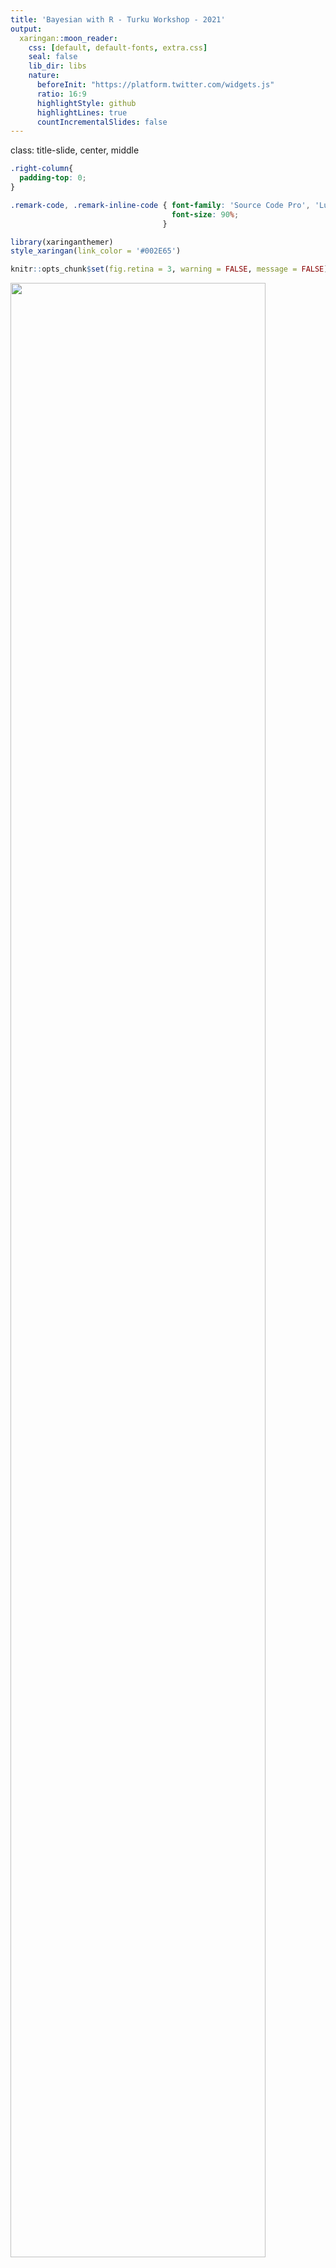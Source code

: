 ```yaml
---
title: 'Bayesian with R - Turku Workshop - 2021'
output:
  xaringan::moon_reader:
    css: [default, default-fonts, extra.css]
    seal: false
    lib_dir: libs
    nature:
      beforeInit: "https://platform.twitter.com/widgets.js"
      ratio: 16:9
      highlightStyle: github
      highlightLines: true
      countIncrementalSlides: false
---
```

class: title-slide, center, middle

<style>

.center2 {
  margin: 0;
  position: absolute;
  top: 50%;
  left: 50%;
  -ms-transform: translate(-50%, -50%);
  transform: translate(-50%, -50%);
}

</style>

```css
.right-column{
  padding-top: 0;
}

.remark-code, .remark-inline-code { font-family: 'Source Code Pro', 'Lucida Console', Monaco, monospace;
                                    font-size: 90%;
                                  }


```

```r
library(xaringanthemer)
style_xaringan(link_color = '#002E65')
```


```r
knitr::opts_chunk$set(fig.retina = 3, warning = FALSE, message = FALSE)
```



<div class="my-logo-left"> <img src="img/UA-eng-hor-1-RGB.jpg" width="90%"/> </div>


# Workshop: Bayesian analyses in R 

.font160[
.SW-greenD[Part 1]
]
Sven De Maeyer - [University of Antwerp / Faculty of Social Sciences]

.font80[
.UA-red[
13/09/2021
]
]


```r
library(tidyverse)
library(bayesplot)
library(tidybayes)
library(brms)
library(ggplot2)
library(DT)
library(RColorBrewer)
library(haven)
library(here)
```

---
name: topicslide

# Topics

1.   Aims of the workshop & some practical stuff ([let's go there](#aims))

2.   What's Bayesian? ([let's go there](#Whats_Bayesian))

3.   Why .UA-red[`brms`]? ([let's go there](#why_brms))

4.   .UA-red[`brms`] basic example ([let's go there](#brms_example))

5.   Let's get practical: .SW-greenD[the example data] ([let's go there](#example_data))

6.   Let's slightly increase complexity ([let's go there](#add_complexity))

---
class: inverse-green, center, middle
name: aims

# 1.   Aims & practical stuff

.footnote[[<i> get me back to the topic slide</i>](#topicslide)]

---
## My aims  are ...
<br>
<br>
- to give some background on Bayesian statistics without getting too technical (I hope)
- to get you familiar with a basic workflow for a Bayesian analysis making use of .UA-red[ `brms`] and other great packages
- to let you apply what's learned on your data (so it's hands-on)
- to supply you with .UA-red[ `R code`] that may inspire
- to share some great sources

---

## All material is shared...

<br>

On Github there is a dedicated repository where you'll find:

- the Rmarkdown filefor the slides

- saved models from the slides (some take too long to estimate 'live')

- data used for the exercises

<br>

The Github repository can be accessed using the following link:

[https://github.com/Sdemaeyer2/Turku_brms_2021]

<br>

The slides are on my Talks site [https://slides-sdemaeyer.netlify.app/]

---

## Zoom 
<br>
Recordings

<br>

Please ask questions and interfere! Just give a shout! 

<br>

Stuck with some exercises? 

$\rightarrow$ Share your screen and we will try to help

---
##Your own data

Day 2: 

- some dedicated time to apply stuff to your own data
- be prepared:
  - think about some (simple) models (and possible priors...)
  - prepare your data  to avoid a lot of data issues on day 2
  - for the brave: try some modelling at home before day 2

---
name: Prerequisites

##Prerequisites

- be familiar with R
- have `CmdStan` & `cmdstanr` up and running (see https://mc-stan.org/cmdstanr/articles/cmdstanr.html)
- have `brms` installed
- have `tidyverse` installed


I will often use the .SW-greenD[functional programming] style making use of the pipe operator (works if `tidyverse` is loaded):

```r
A %>% B
```

This reads as .UA-red[take A] and then .UA-red[do B] 

An example:

```r
c(1,2,3,4,5) %>% mean()
```

reads as .UA-red[create a vector of the values 1, 2, 3, 4 and 5] and then .UA-red[calculate the mean]

Want to learn dplyr by nice GIFS: [hop to this great tweet feed](#tweet_dplyr)
---
class: inverse-green, center, middle
name: Whats_Bayesian

## What's Bayesian inference about?

.footnote[[<i> get me back to the topic slide</i>](#topicslide)]
---
## First things first...

<br>
<br>

What is <b>.SW-greenD[statistical inference]</b> about?

<br>
<br>

In your definition, what is a <b>.SW-greenD[statistical model]</b>?

<br>
<br>

What are <b>.SW-greenD[parameters]</b>?
---
## Frequentist vs. Bayesian inference

.pull-left[
```r
knitr::include_graphics("figures_inferences_NHST.jpeg")
```
]

.pull-right[
```r
knitr::include_graphics("figures_inferences_Bayes.jpeg")
```
]

---

## To get us started...

.left-column[
```r
knitr::include_graphics("Van_Helsing_1931.png")
```
]

.right-column[
- prof. dr. Von Helsing (a famous Vampire Hunter)

- How many Vampires are out there?

- Time for his famous .UA-red[Vampire Test]

- Sample of 200 citizens

- Result: 10.5%  = Vampire

- Ok, but what about the population?
]

---

## What a Frequentist approach can tell us

Make a Confidence Interval for the 10.5%:

- Estimate the sampling error:

  * sampling error: 0.0217

- Calculate upper and lower limit of the 95% CI:

  * lower: 0.0625
  * upper: 0.1475

- Inference:

> In 95% of the samples (of sample size 200) we would get a percentage of vampires varying somewhere between 6.25% and 14.75%

---

## The Bayesian approach

.left-column[
Before Von Helsing gathers data he had no knowledge at all! 

If we visualize this 'prior knowledge' it could look like this.]

.right-column[

```r
set.seed(1975)

Vamp_data_weinig <- sample(c(TRUE, FALSE), prob = c(0.14, 0.86),
                   size = 20, replace = TRUE)
n_draws = 10000
prior_prop = c(1, 1)
library(tidyverse)
data <- as.logical(Vamp_data_weinig)
data_indices <- round(seq(0, length(data), length.out = min(length(data) + 1, 20)))
proportion_success <- c(0, seq(0, 1, length.out = 100), 1)
dens_curves <- map_dfr(data_indices, function(i) {
    value <- ifelse(i == 0, "Prior", ifelse(data[i], "Vampire", "Not a Vampire"))
    label <- paste0("n=", i)
    probability <- dbeta(proportion_success,
                         prior_prop[1] + sum(data[seq_len(i)]),
                         prior_prop[2] + sum(!data[seq_len(i)]))
    probability <- probability / max(probability)
    data_frame(value, label, proportion_success, probability)
  })

dens_curves$label <- fct_rev(factor(dens_curves$label, levels =  paste0("n=", data_indices )))

dens_curves$value <- factor(dens_curves$value, levels = c("Prior", "Vampire", "Not a Vampire"))

library(purrr)

dens_curves0 <- dens_curves %>% filter(value == "Prior") 

p <- ggplot(dens_curves0, aes(x = proportion_success, y = label,
                               height = probability, fill = value)) 
p +
    ggridges::geom_density_ridges(stat="identity", color = "white", alpha = 0.8,
                                  panel_scaling = TRUE, size = 1) +
    scale_y_discrete("", expand = c(0.01, 0)) +
    scale_x_continuous("Proportion of Vampires") +
    scale_fill_manual(values = hcl(120 * 2:0 + 15, 100, 65), name = "", drop = FALSE) +
    ggtitle(paste0(
      "Prior distribution (before gathering data (so n=0))")) +
    theme_light() +
    theme(legend.position = "top")
```
]
---
## The Bayesian approach

.left-column[

Von Helsing starts testing ...

First tested person is NOT a Vampire!

So, 100% of Vampires is already less probable.

Time to adjust our knowledge
]

.right-column[
```r

set.seed(1975)

Vamp_data_vol <- sample(c(TRUE, FALSE), prob = c(0.14, 0.86),
                   size = 200, replace = TRUE)

set.seed(1975)

Vamp_data_weinig <- sample(c(TRUE, FALSE), prob = c(0.14, 0.86),
                   size = 20, replace = TRUE)

set.seed(1975)

Vamp_data_zeerweinig <- sample(c(TRUE, FALSE), prob = c(0.14, 0.86),
                   size = 1, replace = TRUE)

prop_model <- function(data = c(), prior_prop = c(1, 1), n_draws = 10000) {
  library(tidyverse)
  data <- as.logical(data)
  # data_indices decides what densities to plot between the prior and the posterior
  # For 20 datapoints and less we're plotting all of them.
  data_indices <- round(seq(0, length(data), length.out = min(length(data) + 1, 20)))
  
  # dens_curves will be a data frame with the x & y coordinates for the 
  # denities to plot where x = proportion_success and y = probability
  proportion_success <- c(0, seq(0, 1, length.out = 100), 1)
  dens_curves <- map_dfr(data_indices, function(i) {
    value <- ifelse(i == 0, "Prior", ifelse(data[i], "Vampire", "Not a Vampire"))
    label <- paste0("n=", i)
    probability <- dbeta(proportion_success,
                         prior_prop[1] + sum(data[seq_len(i)]),
                         prior_prop[2] + sum(!data[seq_len(i)]))
    probability <- probability / max(probability)
    data_frame(value, label, proportion_success, probability)
  })
  # Turning label and value into factors with the right ordering for the plot
  dens_curves$label <- fct_rev(factor(dens_curves$label, levels =  paste0("n=", data_indices )))
  dens_curves$value <- factor(dens_curves$value, levels = c("Prior", "Vampire", "Not a Vampire"))
  
  p <- ggplot(dens_curves, aes(x = proportion_success, y = label,
                               height = probability, fill = value)) +
    ggridges::geom_density_ridges(stat="identity", color = "white", alpha = 0.8,
                                  panel_scaling = TRUE, size = 1) +
    scale_y_discrete("", expand = c(0.01, 0)) +
    scale_x_continuous("Proportion of Vampires") +
    scale_fill_manual(values = hcl(120 * 2:0 + 15, 100, 65), name = "", drop = FALSE,
                      labels =  c("Prior   ", "Vampire   ", "Not a Vampire   ")) +
    ggtitle(paste0(
      "Binomial model - Data: ", sum(data),  " Vampires, " , sum(!data), " Not Vampires")) +
    theme_light() +
    theme(legend.position = "top")
  print(p)
  
  # Returning a sample from the posterior distribution that can be further 
  # manipulated and inspected
  posterior_sample <- rbeta(n_draws, prior_prop[1] + sum(data), prior_prop[2] + sum(!data))
  invisible(posterior_sample)
}

prop_model(Vamp_data_zeerweinig)
```

]
---

## The Bayesian approach

.left-column[
After testing the whole sample of 200 citizens, Von Helsing's knowledge is updated:
]

.right-column[
```r
Vamp_Posterior <- prop_model(Vamp_data_vol)
```
]
---

## The Bayesian approach

.left-column[
We get a probability for each possible percentage of vampires. 

* plot it in a .UA-red[probability density] plot

* summarize: e.g. 90% most probable values are situated between 7.5% and 14.8%
]

.right-column[
```r
Vamp_Posterior <- data.frame(Vamp_Posterior)
Vamp_Posterior$density_p <- pbinom(Vamp_Posterior$Vamp_Posterior,200,prob = c(0.14, 0.86))
p <- ggplot(Vamp_Posterior, aes(x = Vamp_Posterior)) 
p + geom_density(aes(y = ..density..*(1/10000)),color="darkblue", fill="lightblue",alpha=0.35)+
    theme_light() +
    theme(legend.position = "top") +
    scale_x_continuous("Proportion of Vampires") +
    scale_y_continuous("Density") +
    geom_vline(aes(xintercept=median(Vamp_Posterior)),
            color="darkblue", linetype="dashed", size=1) +
  annotate("label",label = "median = 0.107", x = 0.107, y = 0.001, colour = "darkblue")
```
]

---
## Advantages & Disadvantages of Bayesian analyses
<br>

Advantages:

- Natural approach to express uncertainty
- Ability to incorporate prior knowledge
- Increased model flexibility
- Full posterior distribution of the parameters
- Natural propagation of uncertainty

<br>

Disadvantage:

- Slow speed of model estimation
- Some reviewers don't understand you (<i>"give me the p-value"</i>)

.footnote[[*] Slight adaptation of a slide from Paul Bürkner's presentation available on YouTube  
[https://www.youtube.com/watch?v=FRs1iribZME] ] 

---

## Bayesian Theorem

.pull-left[
```r
knitr::include_graphics("prior_data_posterior.png")
```
]

.pull-right[

$$
P(\theta|data) = \frac{P(data|\theta)P(\theta)}{P(data)}
$$
<br>

with 

- $P(data|\theta)$ : the .UA-red[likelihood] of the data given our model $\theta$
- $P(\theta)$ : our .UA-red[prior] belief about model parameters 
- $P(\theta|data)$: the .UA-red[posterior] probability about model parameters
]

.footnote[meme from https://twitter.com/ChelseaParlett/status/1421291716229746689?s=20]
---

## Likelihood

.left-column[
  $P(data|\theta)$
  
  sometimes also written as
  
  $L(\theta|data)$
  ]
  
.right-colomn[

<br>

Actually this is our .UA-red[<b>model</b>] part

<br>

with $\theta$ being the model and all parameters in the model

]
---
## Likelihood

.left-column[
Example: 

.SW-greenD[<i>What if we want to model how fast people can run a 1OK?</i>]

```r
knitr::include_graphics("running.jpg")
```

]

.right-column[

Data = 10 observations (Running times for 10K in minutes)

```r
RT <- c(
  52,
  54,
  58,
  48,
  41, ## whoow; flying!
  49,
  72,
  53,
  64,
  62)
RT
```

The model (<i>normal distribution</i>):

$y_i \backsim N(\mu, \sigma)$

The parameter values that maximize the likelihood of our data:
.footnotessize[
```r
Mean_RT <- mean(RT, na.rm = T)
Mean_RT
Sd_RT   <- sd(RT, na.rm = T)
Sd_RT
```
  ]
]

---

## Prior
.center2[
.SW-greenD[
Expression of our prior knowledge (belief) about probable parameter values as a probability density function
]
<br> <br>
><i>"For Bayesians, the data are treated as fixed and the parameters vary. [...] Bayes' rule tells us that to calculate the posterior probability distribution we must combine a likelihood with a prior probability distribution over parameter values." </i>
<br> (Lambert, 2018, p.88)
]

---

## Prior

.left-column[
Example: 

.SW-greenD[<i>What if we want to model how fast people can run a 1OK?</i>]

```r
knitr::include_graphics("running.jpg")
```

]

.right-column[

$y_i \backsim N(\mu, \sigma)$

Express our prior beliefs about 

.UA-red[
$\mu$
] 

and 
.UA-red[
$\sigma$
]

.UA-blue[
> .Large[🤔] <i> Please share your thoughts? What are possible values of  the population average and standard deviation for our example?] </i>

]

---

## Prior

.pull-left[
### Uninformative / Vague

When .SW-greenD[objectivity] is crucial and you want <i> .SW-greenD[let the data speak for itself...] </i>

]
.pull-right[
### Informative

When including significant information is crucial 

-   previously collected data
-   results from former research/analyses
-   data of another source
-   theoretical considerations
]

---

## Prior

.left-column[
Example: 

.SW-greenD[<i>What if we want to model how fast people can run a 1OK?</i>]

```r
knitr::include_graphics("running.jpg")
```

]

.right-column[
<b>Vague priors for $\mu$ </b>

```r
X <- seq(0, 200, by = 0.1)

Vague1 <- dnorm(
  X, 
  50,
  20
  )

Vague2 <- dunif(
  X,
  min = 1,
  max = 180
)

data_frame(X, Vague1, Vague2) %>%
  pivot_longer(c(Vague1, Vague2)) %>%
  rename(Prior = name) %>%
  ggplot(aes(x = X, y = value ,color = Prior)) + 
    geom_line() +
    theme_light() +
    theme(legend.position = "top") +
    labs(
      x = expression(mu)
    )

```

]

---

## Say we have following priors

```r
par(mfrow=c(2,2))
curve( dnorm( x , 50 , 20 ) , from=1 , to=200 ,xlab="mu", main="Prior for mu")
curve( dunif( x , 1 , 40 ) , from=-10 , to=50 ,xlab="sigma", main="Prior for sigma")
```

---
## Calculate the Posterior by hand (aka .UA-red[grid approximation])
.pull-left[
```r
# sample some values for mu and sigma
mu.list <- seq(from = 30, 
               to = 90, 
               length.out=200)
sigma.list <- seq(from = 2, 
                  to = 30, 
                  length.out = 200)
post <- expand.grid(mu = mu.list, 
                    sigma = sigma.list)

# Calculate the loglikelihood of the data
# for each parameter value
post$LL <- 
  sapply(1:nrow(post), 
    function(i) sum(
      dnorm(
        RT ,
        mean=post$mu[i] ,
        sd=post$sigma[i] ,
        log=TRUE ) ) )
```

]
.pull-right[
```r
# Calculate posterior as product 
# of LL and Prior
# but you see a '+ sign' 
# because we put everything on the 
# log scale 
# (to avoid getting zero's 
#  due to rounding in R)

post$prod <- post$LL + 
  dnorm(post$mu, 50 , 10 , TRUE) + 
  dunif(post$sigma , 1 , 40 , TRUE)

# Re-scale the posterior 
# to the probability scale
post$prob <- exp(post$prod - 
                   max(post$prod)
                 )
```
]

---

## Visualise the posterior distribution

<i> Make a contour plot </i>

.pull-left[

```r
# Sampling going on
# So for reproducibility

set.seed(1975)

post %>%
  # sample 10000 rows
  # with replacement
  # higher prob higher prob to 
  # be sampled
  sample_n(size = 10000, 
           replace = TRUE, 
           weight = prob) %>%
  
  # create the plot
  ggplot(aes(x = mu, y = sigma)) +
  geom_density_2d_filled() + 
  theme_minimal()
```
]

.pull-right[

```r
set.seed(1975)

post %>%
  sample_n(size = 10000, replace = TRUE, weight = prob) %>%
  ggplot(aes(x = mu, y = sigma)) +
  geom_density_2d_filled() + 
  theme_minimal()
```
]

---

## Visualise the posterior distributions

<i> Or sample from posterior and plot simple density plots </i>

```r
sample.rows <- sample(1:nrow(post), size=10000, replace=TRUE, prob=post$prob)

sample.mu <- post$mu[sample.rows]
sample.sigma <- post$sigma[sample.rows]
```

.pull-left[

```r
plot(density(sample.mu),main="mu")
```
]

.pull-right[
```r
plot(density(sample.sigma),main="sigma")
```
]
---
class: inverse-green, center, middle
name: why_brms

## 3. Why `brms`?

.footnote[[<i> get me back to the topic slide</i>](#topicslide)]
---
## Imagine

A 'simple' linear model

<br>

$$\begin{aligned}
  & RT_{i}  \sim N(\mu,\sigma_{e_{i}})\\
  & \mu = \beta_0 + \beta_1*\text{Weigth}_{i} + \beta_2*\text{Height}_{i} + \beta_3*\text{Age}_{i} + \beta_4*\text{WeeklyTrainingHours}_{i} + \beta_5*\text{Gender}_{i} \\
\end{aligned}$$

<br>

So you can get a REALLY LARGE number of parameters!

---
## Markov Chain Monte Carlo - Why?

Complex models $\rightarrow$ Large number of parameters $\rightarrow$ exponentional number of combinations!

<br>

Posterior gets unsolvable by grid approximation

<br>

We will approximate the 'joint posterior' .SW-greenD[by 'smart' sampling]

<br>

Samples of combinations of parametervalues are drawn

<br>

BUT: .SW-greenD[samples will not be random!]

---
## MCMC - demonstrated

.center2[
Following link brings you to an interactive tool that let's you get the basic idea behind MCMC sampling:

https://chi-feng.github.io/mcmc-demo/app.html#HamiltonianMC,standard
]

---

## Side-step: conjugate priors

Some prior probability distributions can be <i>'more easely'</i> combined with a certain likelihood!

These are called .SW-greenD[<b>conjugate</b>] priors

<b>PRO: </b>

You can actually analytically calculate the posterior. 
So: no need for all the sampling and approximation of the posterior.

A list of conjugate likelihood-prior pairs: https://en.wikipedia.org/wiki/Conjugate_prior

<b>BUT: </b>
><i>"Simplicity comes with a cost! In most real-life examples of inference, the contraint of choosing likelihood-prior conjugate pairs is too restrictive and can lead us to use models that inadequately capture the variability in the data. (Lambert, 2018, p. 209)"

---
## Software

<br>

- different dedicated software/packages are available: JAGS / BUGS / Stan

<br>

- most powerful is .UA-red[Stan]! Specifically the *Hamiltonian Monte Carlo* algorithm makes it the best choice at the moment


<br>


- .UA-red[Stan] is a probabilistic programming language that uses C++ 

---

## Example of Stan code

.scriptsize[
```r
load(here("Models", "Model_math_naive.R"))
stancode(Model_math_naive)
```
]
---

![alt text](brms_procedure.jpeg)

---
class: inverse-green, center, middle
name: brms_example

## 4. `brms` basic example

.footnote[[<i> get me back to the topic slide</i>](#topicslide)]
---

## `brms` syntax
Very very similar to `lme4` and in line with typical R-style writing up of a model ...
.pull-left[
`lme4`

```r
Model <- lmer(
  y ~ x1 + x2 + (1|Group),
  data = Data,

  ...
  
)
```
]


.pull-left[
`brms`

```r
Model <- brm(
  y ~ x1 + x2 + (1|Group),
  data = Data,
* family = "gaussian",
* backend = "cmdstanr"
  
  ...
)
```
]

Notice: 

- `family = "gaussian"` indicates the "likelihood" function we will use
- `backend = "cmdstanr"` indicates the way we want to interact with Stan and C++

---

## Let's retake the example on running
.left-column[
Example: 

.SW-greenD[<i>What if we want to model how fast people can run a 1OK?</i>]

```r
knitr::include_graphics("running.jpg")
```

]

.right-column[
The simplest model looked like:

$$
RT_i \sim N(\mu,\sigma_e)
$$

In `brms` this model is:

```r
# First make a dataset from our RT vector
DataRT <- data_frame(RT)

Mod_RT1 <- brm(
  RT ~ 1, # We only model an intercept
  data = DataRT,
  backend = "cmdstanr",
  seed = 1975
)
```

.UA-red[<b>
.Large[🏃]  Try it yourself and run the model ...
</b>
]
]

---

```r
Mod_RT1 <- readRDS(here("models", "Mod_RT1.RDS"))
```

```r
knitr::include_graphics("RT_Model1_Estimation.jpg")
```

---
## But ...
.center2[
```r
knitr::include_graphics("MCMC_Skeleton.jpg")
```
]
---

## So

For the workshop all models are in the .SW-greenD[models] folder

You can normally read model information with `readRDS`

Here's an example:

```r
Mod_RT1 <- readRDS(here("models", "Mod_RT1.RDS"))
```

This model information was saved with the `saveRDS` function:

```r
saveRDS(Mod_RT1, here("models", "Mod_RT1.RDS"))
```

.footnote[Notice that I use the package `here` allowing me to access files anywhere in the RStudio Projects folder using the `here( )` commando (no fuzz with paths on your computer)]

---

# MCMC = sampling

.left-column[
MCMC results will differ each time run 

<br>

Of course, not a lot if your model is good!

<br>

So, what if you want to be reproducible?

]


.right-column[

```r
Mod_RT1 <- brm(
  RT ~ 1, # We only model an intercept
  data = DataRT,
  backend = "cmdstanr",
* seed = 1975 # make sure we get the same results each time :-)
)
```

]

---
## Good all `summary( )` function


```r
summary(Mod_RT1)
```

---

## Samples & chains?

```r
summary(Mod_RT1)
```

<i>By default `brms` sets .SW-greenD[4 chains of 2000 iterations] of which .SW-greenD[1000 iterations/chain are warm-up] </i>

---

## Samples & chains: some advise

Some advise

---

## Good all `plot( )` function
.pull-left[
```r
plot(Mod_RT1)
```
]
.pull-right[

.UA-red[Left panel]

the posterior distributions (<i>later we will see other more informative ways to plot the information in the posterior</i>)

.UA-red[Right panel] 

the convergence of the each parameter 

$\rightarrow$ should look like a caterpillar


```r
knitr::include_graphics("catterpillar.jpeg")
```

]

---

## Model Convergence

.pull-left[
```r
knitr::include_graphics("Vethari_paper.jpg")
```
]
.pull-right[
- $\widehat R$ < 1.015 for each parameter estimate

- at least 4 chains are recommended

- Effective Sample Size (ESS) > 400 to rely on $\widehat R$ 
]

---

## Let's inspect the output again

```r
summary(Mod_RT1)
```

---
class: inverse-green, center, middle
name: example_data

## 5. Let's get practical: the example dataset

.footnote[[<i> get me back to the topic slide</i>](#topicslide)]
---
## Judging 'argumentative texts'


![alt text](DPAC__Groep_1_CJ__DMM_607-701_Page_1-2.png__Full_recordings__All_Participants.jpg)
---

## Procedure

- 26 high school teachers (Dutch) voluntary participated

- each did 10 comparisons of 2 argumentative texts from 10th graders

- 3 batches of comparisons with random allocation of judges to one of the batches

- all batches similar composition of comparisons regarding the characteristics of the pairs; the pairs, however not the same

- Tobii TX300 dark pupil eye-tracker with a 23-inch TFT monitor (max. resolution of 1920 x 1080 pixels)

- data sampled binocularly at 300 Hz 

---
## AOI's

![alt text](example_AOI.png)
---

## The data

```r
load(here("data","Durations_CJ.Rdata"))

Durations_CJ %>% 
  DT::datatable(
  fillContainer = FALSE, 
  options = list(pageLength = 8,
                 columnDefs = list(list(
                    targets = 1,
                    render = JS(
                    "function(data, type, row, meta) {",
                    "return type === 'display' && data.length > 5 ?",
                    "'<span title=\"' + data + '\">' + data.substr(0, 6) + '...</span>' :                        data;",
                    "}")
                    )
                  )), 
    callback = JS('table.page(1).draw(false);')
) %>% formatRound(columns=c('Dur_Log'), digits=3)
```


---
class: inverse-green, center, middle
name: add_complexity

## 6. Let's slightly increase complexity

.footnote[[<i> get me back to the topic slide</i>](#topicslide)]

---

## Question 1

.UA-red[<i><b> How much time do people spend in a text (in total) when comparing two texts? </i></b>]

A simple model could look like:

$$
log(Time_i) \sim N(\mu,\sigma_e)
$$

with $Time_i$ being the total time for each combination of participant, comparison and AOI_type

.small[
```r
Durations_CJ %>%
  group_by(Partic, Compar, AOI_Type) %>%
  summarize(
    Dur_Seconds = mean(Dur_Seconds),
    Dur_Log = mean(Dur_Log)
  ) %>% head(5)
```
]

---

## Question 1

.UA-red[<i><b> How much time do people spend in a text (in total) when comparing two texts? </i></b>]

A simple model could look like:

$$
log(Time_i) \sim N(\mu,\sigma_e)
$$

----
.UA-red[<b>
.left-column[.Super[🏃]  ]

.right-column[
- Try it yourself and run the model
- Inspect convergence
- Interpret the results
</b>
]
]

---

## Question 1

First we make a dataset

```r
Data_CJ1 <- Durations_CJ %>%
  group_by(Partic, Compar, AOI_Type) %>%
  summarize(
    Dur_Seconds = mean(Dur_Seconds),
    Dur_Log = mean(Dur_Log)
  )
```

Then we can run the model

```r
Model1_CJ <- brm(
  Dur_Log ~ 1,
  data = Data_CJ1,
  family = "gaussian",
  backend = "cmdstanr",
  seed = 1975
)
```

---

## Question 1

```r
Model1_CJ <- readRDS(here("models", "Model1_CJ.RDS"))
summary(Model1_CJ)
```

???

Convergence is clearly ok!

---

## Question 1

```r
plot(Model1_CJ)
```
---

## Further exploration of hte posterior

Pull the 4000 samples of our parameter values from the posterior with

.UA-red[`posterior_samples()`]

```r
posterior_samples(Model1_CJ) %>%
  head(10)
```

.footnote[*with the `head()` function we ask to only show the first 10 rows]

---

## Time to unpack the plotting power of `ggplot2`

First we set a custom theme that makes our plots look 'better'


```r
theme_set(theme_linedraw() +
            theme(text = element_text(family = "Times"),
                  panel.grid = element_blank()))
```


---
## Time to unpack the plotting power of `ggplot2`

.pull-left[
Package .UA-red[`tidybayes`] is a wrapper including functions from .UA-red[`ggdist`] that open a lot of plotting options

.footnotesize[

```r
posterior_samples(Mode1l_CJ) %>%         # Get draws of the posterior
  select(b_Intercept) %>%                # Only select our Intercept
  pivot_longer(everything()) %>%         # Rearrange the result to plot
  ggplot(aes(x = value, y = name)) +     # Let's plot...
*   stat_pointinterval(.width = .89) +   # 89% CI
    xlab("marginal posterior")           # Set our x-axis label
```
]
]

.pull-right[
```r
posterior_samples(Model1_CJ) %>%
  select(b_Intercept) %>%
  pivot_longer(everything()) %>%
  ggplot(aes(x = value, y = name)) +
    stat_pointinterval(.width = .89) +
    xlab("marginal posterior")
```
]

---
## Your turn

.center2[
.UA-red[<b>
.left-column[.Super[🏃]  ]


- Make a similar plot for the estimate of the standard deviation
- With a CI of 80%
- Interpret the results
</b>
]
]

---

## Solution...

.pull-left[
.footnotesize[

```r
posterior_samples(Mode1l_CJ) %>%         # Get draws of the posterior
* select(sigma) %>%                      # Only select sigma
  pivot_longer(everything()) %>%         # Rearrange the result to plot
  ggplot(aes(x = value, y = name)) +     # Let's plot...
*   stat_pointinterval(.width = .80) +   # 80% CI
    xlab("marginal posterior")           # Set our x-axis label
```
]
]

.pull-right[
```r
posterior_samples(Model1_CJ) %>%
  select(sigma) %>%
  pivot_longer(everything()) %>%
  ggplot(aes(x = value, y = name)) +
    stat_pointinterval(.width = .80) +
    xlab("marginal posterior")
```
]

---

## Another type of plot with some more information in it

Let's use .UA-red[`stat_interval()`] from the `ggdist` package
.pull-left[
.scriptsize[

```r
posterior_samples(Model1_CJ) %>%  
  select(b_Intercept) %>%               
  ggplot(aes(x = b_Intercept, y = 0)) +             
*  stat_interval(
*    .width = c(.95,.90,.50)   # The CI's to plot 
*    ) + 
   xlab("marginal posterior") + 
   scale_y_continuous(   # No y-axis information
     NULL, 
     breaks = NULL
     ) +
   scale_color_brewer()
```
]
]

.pull-right[
```r
posterior_samples(Model1_CJ) %>%  
  select(b_Intercept) %>%               
  ggplot(aes(x = b_Intercept, y = 0)) +                 
   stat_interval(
     .width = c(.95,.90,.50)
     ) +
   xlab("marginal posterior") + 
   scale_y_continuous(
     NULL, 
     breaks = NULL) +
   scale_color_brewer()
```
]

---

## Your turn

.center2[
.UA-red[<b>
.left-column[.Super[🏃]  ]


- Make a similar plot for the estimate of the standard deviation
- With a CI of 50%, 80%, 89%, 95% 
</b>
]
]
---

## Solution

.pull-left[
.scriptsize[

```r
posterior_samples(Model1_CJ) %>%  
  select(sigma) %>%               
  ggplot(aes(x = sigma, y = 0)) +             
*  stat_interval(
*    .width = c(.95, .89,.80,.50)   # The CI's to plot 
*    ) + 
   xlab("marginal posterior") + 
   scale_y_continuous(  
     NULL, 
     breaks = NULL
     ) +
   scale_color_brewer()
```
]
]

.pull-right[
```r
posterior_samples(Model1_CJ) %>%  
  select(sigma) %>%               
  ggplot(aes(x = sigma, y = 0)) +                 
   stat_interval(
     .width = c(.95,.89,.80,.50)
     ) +
   xlab("marginal posterior") + 
   scale_y_continuous(
     NULL, 
     breaks = NULL) +
   scale_color_brewer()
```
]
---

## We can also integrate plots for mu and sigma

And we introduce the .UA-red[`stat_halfeye()`] function of `ggdist`
.pull-left[
.footnotesize[

```r
names <- c("mu","sigma")

posterior_samples(Model1_CJ) %>%
  select(b_Intercept,sigma) %>%
  set_names(names) %>%
  pivot_longer(everything()) %>%
  ggplot(aes(x = value, y = 0)) +
*  stat_halfeye(.width = .89, normalize = "panels") +
   scale_y_continuous(NULL, breaks = NULL) +
   xlab("marginal posterior") +
   facet_wrap(~name, scales = "free")
```
]
]

.pull-right[
```r
names <- c("mu","sigma")

posterior_samples(Model1_CJ) %>%
  select(b_Intercept,sigma) %>%
  set_names(names) %>%
  pivot_longer(everything()) %>%
  ggplot(aes(x = value, y = 0)) +
  stat_halfeye(.width = .89, normalize = "panels") +
  scale_y_continuous(NULL, breaks = NULL) +
  xlab("marginal posterior") +
  facet_wrap(~name, scales = "free")
```
]
---

## Your turn

.center2[
.UA-red[<b>
.left-column[.Super[🏃]  ]


- Try to replicate the graph
- But with other CI's (e.g. for 50%, 90% and 95%)
</b>
]
]

---

## Solution

.pull-left[
.footnotesize[

```r
names <- c("mu","sigma")

posterior_samples(Model1_CJ) %>%
  select(b_Intercept,sigma) %>%
  set_names(names) %>%
  pivot_longer(everything()) %>%
  ggplot(aes(x = value, y = 0)) +
*  stat_halfeye(
*   .width = c(.50, .90, .95), normalize = "panels") +
   scale_y_continuous(NULL, breaks = NULL) +
   xlab("marginal posterior") +
   facet_wrap(~name, scales = "free")
```
]
]

.pull-right[
```r
names <- c("mu","sigma")

posterior_samples(Model1_CJ) %>%
  select(b_Intercept,sigma) %>%
  set_names(names) %>%
  pivot_longer(everything()) %>%
  ggplot(aes(x = value, y = 0)) +
  stat_halfeye(.width = c(.5, .9, .95), normalize = "panels") +
  scale_y_continuous(NULL, breaks = NULL) +
  xlab("marginal posterior") +
  facet_wrap(~name, scales = "free")
```
]

---

## How to get rid of the log?

We can simply do calculations with our posterior samples! So, we can just use `exp()`:

.pull-left[
.footnotesize[

```r
names <- c("mu","sigma")

names <- c("mu_log_scale","mu_sec", "sigma")

posterior_samples(Model1_CJ) %>%
  select(b_Intercept,sigma) %>%
* mutate(
*     mu_sec = exp(b_Intercept)
* ) %>% 

  # we do the select() again to reorder the columns
  # this is not super necessary, but then look out
  # with setting the names of the columns!
  
* select(b_Intercept, mu_sec, sigma) %>%
  set_names(names) %>%
  pivot_longer(everything()) %>%
  ggplot(aes(x = value, y = 0)) +
  stat_halfeye(.width = c(.5, .9, .95), normalize = "panels") +
  scale_y_continuous(NULL, breaks = NULL) +
  xlab("marginal posterior") +
  facet_wrap(~name, scales = "free")
```
]
]

.pull-right[
```r
names <- c("mu_log_scale","mu_sec", "sigma")

posterior_samples(Model1_CJ) %>%
  select(b_Intercept,sigma) %>%
  mutate(
      mu_sec = exp(b_Intercept)
  ) %>% 
  select(b_Intercept, mu_sec, sigma) %>%
  set_names(names) %>%
  pivot_longer(everything()) %>%
  ggplot(aes(x = value, y = 0)) +
  stat_halfeye(.width = c(.5, .9, .95), normalize = "panels") +
  scale_y_continuous(NULL, breaks = NULL) +
  xlab("marginal posterior") +
  facet_wrap(~name, scales = "free")
```
]

---

## Question 2

.UA-red[<i><b> Does the time that people spend reading a text differ for both texts if we control for the length of the text? </i></b>]

A model could look like:

$$\begin{aligned}
  & log(Time_{i})  \sim N(\mu,\sigma_{e_{i}})\\
  & \mu = \beta_0 + \beta_1*\text{Right_Text}_{i} + \beta_2*\text{Text_Length}_{i} \\
\end{aligned}$$


```r
load(here("data", "Data_CJ2.Rdata"))
head(Data_CJ2, 6)
```


---

## Your turn

.center2[
.UA-red[<b>
.left-column[.Super[🏃]  ]


- Try to run the model with `brms`
- Check model convergence
- Make one plot to visualise the posteriors for the regression parameters
</b>
]
]
---

## Solution

```r
Model2_CJ <- brm(
  Dur_Log ~ 1 + Text_Length + Right_Text,
  data = Data_CJ2,
  family = "gaussian",
  backend = "cmdstanr",
  seed = 1975
)
```
---

To do:

Introduce  `bayesplot::mcmc_areas`
Introduce the concepth of ROPE
Introduce `brms::hypothesis`

---

## Question 3

.UA-red[<i><b> Does the time that people spend reading a text differ for both texts if we control for the length of the text? </i></b>]


In the previous analyses we neglected that we have multiple observations per person!


A mixed effects model could look like:

$$\begin{aligned}
  & log(Time_{ij})  \sim N(\mu,\sigma_{e_{ij}})\\
  & \mu = \beta_0 + \beta_1*\text{Right_Text}_{i} + \beta_2*\text{Text_Length}_{i} + \mu_j\\
  & \mu_j \sim N(0,\sigma_{u_j})
\end{aligned}$$


---

## Solution: adding random term to the model 

```r
Model3_CJ <- brm(
  Dur_Log ~ 1 + Text_Length + Right_Text + (1|Partic),
  data = Data_CJ2,
  family = "gaussian",
  backend = "cmdstanr",
  seed = 1975
)
```


---

- Show the modelling;

- Make plot for random effects

---

- how to tweak the estimation:

  - set number of chains, iterations
  - set the number of cores to use
  - change the priors (after visualising the priors used)

---

- posterior-predictive check
- model comparison with loo cross-validation

---

Test: check whether the difference between Left and Right text differs from person to person!

---
class: inverse-blue, center, middle

## Some references & appendices 

.footnote[[<i> get me back to the topic slide</i>](#topicslide)]
---
class: center, middle
name: tweet_dplyr

<blockquote class="twitter-tweet"><p lang="en" dir="ltr"><a href="https://twitter.com/hashtag/dplyr?src=hash&amp;ref_src=twsrc%5Etfw">#dplyr</a> in 6 tweets. Using the starwars dataset.<br><br>1. select() columns<a href="https://twitter.com/hashtag/tidyverse?src=hash&amp;ref_src=twsrc%5Etfw">#tidyverse</a> <a href="https://twitter.com/hashtag/RStats?src=hash&amp;ref_src=twsrc%5Etfw">#RStats</a> <a href="https://t.co/juGZbGeT9t">pic.twitter.com/juGZbGeT9t</a></p>&mdash; Hari (@illustratedbyte) <a href="https://twitter.com/illustratedbyte/status/1432416532391514113?ref_src=twsrc%5Etfw">August 30, 2021</a></blockquote> <script async src="https://platform.twitter.com/widgets.js" charset="utf-8"></script>

[back to Prerequisites](#Prerequisites)